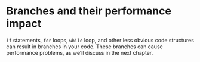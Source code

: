# Branches and their performance impact

`if` statements, `for` loops, `while` loop, and other less obvious code structures can result in branches in your code.
These branches can cause performance problems, as we'll discuss in the next chapter.
